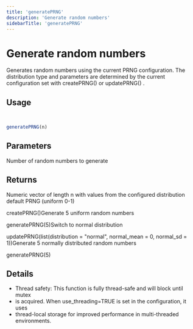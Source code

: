 ```yaml
---
title: 'generatePRNG'
description: 'Generate random numbers'
sidebarTitle: 'generatePRNG'
---
```


# Generate random numbers


 Generates random numbers using the current PRNG configuration. The distribution
 type and parameters are determined by the current configuration set with
 createPRNG()  or  updatePRNG() .

## Usage

```r


generatePRNG(n)
```

## Parameters

<ParamField body="n" type="any">
  Number of random numbers to generate
</ParamField>

## Returns


 Numeric vector of length n with values from the configured distribution
  default PRNG (uniform 0-1)

 createPRNG()Generate 5 uniform random numbers

 generatePRNG(5)Switch to normal distribution

 updatePRNG(list(distribution = "normal", normal_mean = 0, normal_sd = 1))Generate 5 normally distributed random numbers

 generatePRNG(5)

## Details


- Thread safety: This function is fully thread-safe and will block until mutex
- is acquired. When  use_threading=TRUE  is set in the configuration, it uses
- thread-local storage for improved performance in multi-threaded environments.
